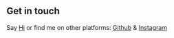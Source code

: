 ## Get in touch

Say [Hi](advenoh@gmail.com) or find me on other platforms: [Github](https://https://github.com/kenshin579) & [Instagram](https://www.instagram.com/kenshin579/)
